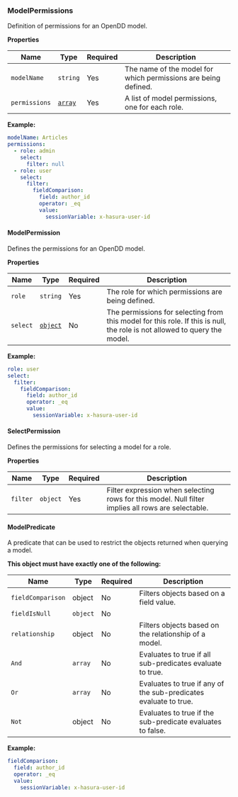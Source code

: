 ### ModelPermissions

Definition of permissions for an OpenDD model.

**Properties**

| Name | Type | Required | Description |
| ----- | ----- | ----- | ----- |
| `modelName` | `string` | Yes | The name of the model for which permissions are being defined. |
| `permissions` | [`array`](#modelpermission) | Yes | A list of model permissions, one for each role. |


**Example:**

```yaml
modelName: Articles
permissions:
  - role: admin
    select:
      filter: null
  - role: user
    select:
      filter:
        fieldComparison:
          field: author_id
          operator: _eq
          value:
            sessionVariable: x-hasura-user-id

```


#### ModelPermission

Defines the permissions for an OpenDD model.



**Properties**

| Name | Type | Required | Description |
| ----- | ----- | ----- | ----- |
| `role` | `string` | Yes | The role for which permissions are being defined. |
| `select` | [`object`](#selectpermission) | No | The permissions for selecting from this model for this role. If this is null, the role is not allowed to query the model. |


**Example:**

```yaml
role: user
select:
  filter:
    fieldComparison:
      field: author_id
      operator: _eq
      value:
        sessionVariable: x-hasura-user-id

```


#### SelectPermission

Defines the permissions for selecting a model for a role.



**Properties**

| Name | Type | Required | Description |
| ----- | ----- | ----- | ----- |
| `filter` | `object` | Yes | Filter expression when selecting rows for this model. Null filter implies all rows are selectable. |


#### ModelPredicate

A predicate that can be used to restrict the objects returned when querying a model.



**This object must have exactly one of the following:**

| Name | Type | Required | Description |
| ----- | ----- | ----- | ----- |
| `fieldComparison` | object | No | Filters objects based on a field value. |
| `fieldIsNull` | `object` | No |  |
| `relationship` | object | No | Filters objects based on the relationship of a model. |
| `And` | `array` | No | Evaluates to true if all sub-predicates evaluate to true. |
| `Or` | `array` | No | Evaluates to true if any of the sub-predicates evaluate to true. |
| `Not` | object | No | Evaluates to true if the sub-predicate evaluates to false. |


**Example:**

```yaml
fieldComparison:
  field: author_id
  operator: _eq
  value:
    sessionVariable: x-hasura-user-id

```
